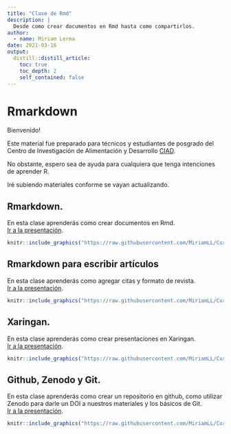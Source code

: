 ```yaml
---
title: "Clase de Rmd"
description: |
  Desde como crear documentos en Rmd hasta como compartirlos. 
author:
  - name: Miriam Lerma
date: 2021-03-16
output:
  distill::distill_article:
    toc: true
    toc_depth: 2
    self_contained: false
---
```


# Rmarkdown

Bienvenido!  

Este material fue preparado para técnicos y estudiantes de posgrado del Centro de Investigación de Alimentación y Desarrollo [CIAD](https://www.ciad.mx/).

No obstante, espero sea de ayuda para cualquiera que tenga intenciones de aprender R.

Iré subiendo materiales conforme se vayan actualizando.

## Rmarkdown.
En esta clase aprenderás como crear documentos en Rmd. <br>[Ir a la presentación](https://miriamll.github.io/Curso_CIAD/Rmd-Parte1).  

```r
knitr::include_graphics("https://raw.githubusercontent.com/MiriamLL/Curso_CIAD/main/Figuras/Clase09.png")
```

## Rmarkdown para escribir artículos
En esta clase aprenderás como agregar citas y formato de revista. <br>[Ir a la presentación](https://miriamll.github.io/Curso_CIAD/Rmd-Parte2).  

```r
knitr::include_graphics("https://raw.githubusercontent.com/MiriamLL/Curso_CIAD/main/Figuras/Clase10.png")
```

## Xaringan.
En esta clase aprenderás como crear presentaciones en Xaringan. <br>[Ir a la presentación](https://miriamll.github.io/Curso_CIAD/Xaringan-Parte1).  

```r
knitr::include_graphics("https://raw.githubusercontent.com/MiriamLL/Curso_CIAD/main/Figuras/Clase11.png")
```

## Github, Zenodo y Git.
En esta clase aprenderás como crear un repositorio en github, como utilizar Zenodo para darle un DOI a nuestros materiales y los básicos de Git. <br>[Ir a la presentación](https://miriamll.github.io/Curso_CIAD/GitGithubZenodo#1).  

```r
knitr::include_graphics("https://raw.githubusercontent.com/MiriamLL/Curso_CIAD/main/Figuras/Clase12Github.png")
```

